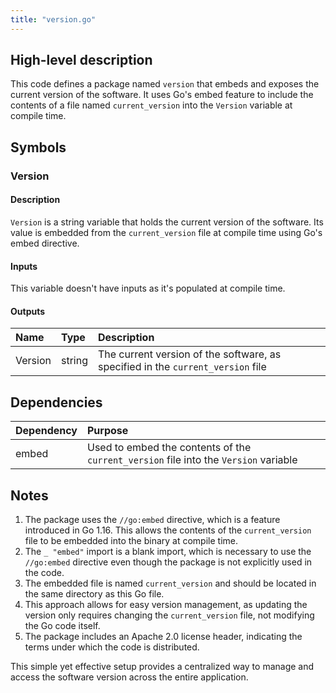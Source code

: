 ```yaml
---
title: "version.go"
---
```


## High-level description
This code defines a package named `version` that embeds and exposes the current version of the software. It uses Go's embed feature to include the contents of a file named `current_version` into the `Version` variable at compile time.

## Symbols

### Version
#### Description
`Version` is a string variable that holds the current version of the software. Its value is embedded from the `current_version` file at compile time using Go's embed directive.

#### Inputs
This variable doesn't have inputs as it's populated at compile time.

#### Outputs
| Name | Type | Description |
|:-----|:-----|:------------|
| Version | string | The current version of the software, as specified in the `current_version` file |

## Dependencies
| Dependency | Purpose |
|:-----------|:--------|
| embed | Used to embed the contents of the `current_version` file into the `Version` variable |

## Notes
1. The package uses the `//go:embed` directive, which is a feature introduced in Go 1.16. This allows the contents of the `current_version` file to be embedded into the binary at compile time.
2. The `_ "embed"` import is a blank import, which is necessary to use the `//go:embed` directive even though the package is not explicitly used in the code.
3. The embedded file is named `current_version` and should be located in the same directory as this Go file.
4. This approach allows for easy version management, as updating the version only requires changing the `current_version` file, not modifying the Go code itself.
5. The package includes an Apache 2.0 license header, indicating the terms under which the code is distributed.

This simple yet effective setup provides a centralized way to manage and access the software version across the entire application.